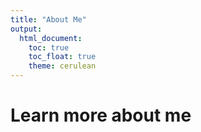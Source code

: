 ```yaml
---
title: "About Me"
output: 
  html_document:
    toc: true
    toc_float: true
    theme: cerulean
---
```


# Learn more about me